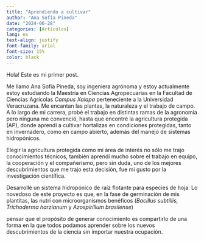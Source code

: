 ```yaml
---
title: "Aprendiendo a cultivar"
author: "Ana Sofía Pineda"
date: "2024-06-28"
categories: [Artículos]
lang: es
text-align: justify
font-family: arial
font-size: 15%
color: black
---
```


Hola! Este es mi primer post.

Me llamo Ana Sofía Pineda, soy ingeniera agrónoma y estoy actualmente estoy estudiando la Maestría en Ciencias Agropecuarias en la Facultad de Ciencias Agrícolas *Campus Xalapa* perteneciente a la Universidad Veracruzana. Me encantan las plantas, la naturaleza y el trabajo de campo. A lo largo de mi carrera, probé el trabajo en distintas ramas de la agronomía pero ninguna me convenció, hasta que encontré la agricultura protegida (AP), donde aprendí a cultivar hortalizas en condiciones protegidas, tanto en invernadero, como en campo abierto, además del manejo de sistemas hidropónicos.

Elegir la agricultura protegida como mi área de interés no sólo me trajo conocimientos técnicos, también aprendí mucho sobre el trabajo en equipo, la cooperación y el compañerismo, pero sin duda, uno de los mejores descubrimientos que me trajo esta decisión, fue mi gusto por la investigación científica.

Desarrollé un sistema hidropónico de raíz flotante para especies de hoja. Lo novedoso de este proyecto es que, en la fase de germinación de mis plantitas, las nutrí con microorganismos benéficos (*Bacillus subtillis, Trichoderma harzianum* y *Azospirillum brasilense*)

pensar que el propósito de generar conocimiento es compartirlo de una forma en la que todos podamos aprender sobre los nuevos descubrimientos de la ciencia sin importar nuestra ocupación.
